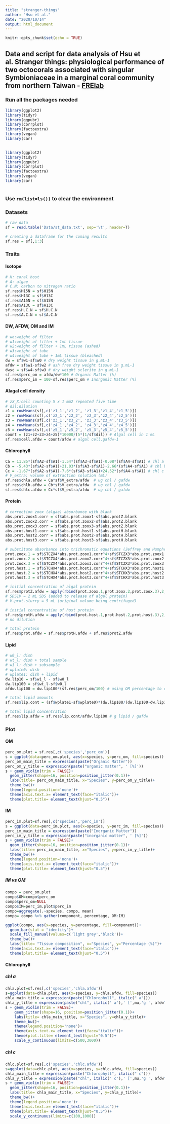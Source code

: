 ```yaml
---
title: "stranger-things"
author: "Hsu et al."
date: "2020/10/14"
output: html_document
---
```


```r
knitr::opts_chunk$set(echo = TRUE)
```

## Data and script for data analysis of Hsu et al. Stranger things: physiological performance of two octocorals associated with singular Symbioniaceae in a marginal coral community from northern Taiwan - [FRElab](https://www.dipintothereef.com/) 

### Run all the packages needed
```r
 
library(ggplot2)
library(tidyr)
library(ggpubr)
library(corrplot)
library(factoextra)
library(vegan)
library(car)
 
```
```r
 
library(ggplot2)
library(tidyr)
library(ggpubr)
library(corrplot)
library(factoextra)
library(vegan)
library(car)
 
```


### Use `rm(list=ls())` to clear the environment

### Datasets
```r
# raw data
sf = read.table('Data/st_data.txt', sep='\t', header=T)

# creating a dataframe for the coming results
sf.res = sf[,1:3]
```

### Traits

#### Isotope
```r
# H: coral host
# A: algae 
# C.N: carbon to nitrogen ratio
sf.res$H15N = sf$H15N
sf.res$H13C = sf$H13C
sf.res$A15N = sf$A15N
sf.res$A13C = sf$A13C
sf.res$H.C.N = sf$H.C.N
sf.res$A.C.N = sf$A.C.N
```

#### DW, AFDW, OM and IM

```r
# wo:weight of filter
# w1:weight of filter + 1mL tissue
# w2:weight of filter + 1mL tissue (ashed)
# w3:weight of tube
# w4:weight of tube + 1mL tissue (bleached)
dw = sf$w1-sf$w0 # dry weight tissue in g.mL-1
afdw = sf$w1-sf$w2 # ash free dry weight tissue in g.mL-1
dwsc = sf$w4-sf$w3 # dry weight sclerite in g.mL-1
sf.res$perc_om = afdw/dw*100 # Organic Matter (%)
sf.res$perc_im = 100-sf.res$perc_om # Inorganic Matter (%)
```
#### Alagal cell density

```r
# zX_X:cell counting 5 x 1 mm2 repeated five time
# dil:dilution
z1 = rowMeans(sf[,c('z1_1','z1_2', 'z1_3','z1_4','z1_5')])
z2 = rowMeans(sf[,c('z2_1','z2_2', 'z2_3','z2_4','z2_5')])
z3 = rowMeans(sf[,c('z3_1','z3_2', 'z3_3','z3_4','z3_5')])
z4 = rowMeans(sf[,c('z4_1','z4_2', 'z4_3','z4_4','z4_5')])
z5 = rowMeans(sf[,c('z5_1','z5_2', 'z5_3','z5_4','z5_5')])
count = (z1+z2+z3+z4+z5)*10000/(5*(1/sf$dil)) # Algal cell in 1 mL 
sf.res$cell.afdw = count/afdw # algal cell.gafdw-1 
```
#### Chlorophyll

```r
Ca = 11.85*(sf$A2-sf$A1)-1.54*(sf$A3-sf$A1)-0.08*(sf$A4-sf$A1) # chl a
Cb = -5.43*(sf$A2-sf$A1)+21.03*(sf$A3-sf$A1)-2.66*(sf$A4-sf$A1) # chl b
Cc = -1.67*(sf$A2-sf$A1)-7.6*(sf$A3-sf$A1)+24.52*(sf$A4-sf$A1) # chl c
# V_extra: volume of extraction solution (mL)
sf.res$chla.afdw = Ca*sf$V_extra/afdw  # ug chl / gafdw 
sf.res$chlb.afdw = Cb*sf$V_extra/afdw  # ug chl / gafdw 
sf.res$chlc.afdw = Cc*sf$V_extra/afdw  # ug chl / gafdw
```

#### Protein

```r
# correction zoox (algae) absorbance with blank
abs.prot.zoox1.corr = sf$abs.prot.zoox1-sf$abs.protZ.blank 
abs.prot.zoox2.corr = sf$abs.prot.zoox2-sf$abs.protZ.blank
abs.prot.zoox3.corr = sf$abs.prot.zoox3-sf$abs.protZ.blank
abs.prot.host1.corr = sf$abs.prot.host1-sf$abs.protH.blank
abs.prot.host2.corr = sf$abs.prot.host2-sf$abs.protH.blank
abs.prot.host3.corr = sf$abs.prot.host3-sf$abs.protH.blank

# substitute absorbance into trichromatic equations (Jeffrey and Humphrey, 1975)
prot.zoox.1 = sf$STCZX4*abs.prot.zoox1.corr^4+sf$STCZX3*abs.prot.zoox1.corr^3+sf$STCZX2*abs.prot.zoox1.corr^2+sf$STCZX1*abs.prot.zoox1.corr+sf$STCZE # conc.zoox1.SDS (ug mL-1)
prot.zoox.2 = sf$STCZX4*abs.prot.zoox2.corr^4+sf$STCZX3*abs.prot.zoox2.corr^3+sf$STCZX2*abs.prot.zoox2.corr^2+sf$STCZX1*abs.prot.zoox2.corr+sf$STCZE # conc.zoox2.SDS (ug mL-1)
prot.zoox.3 = sf$STCZX4*abs.prot.zoox3.corr^4+sf$STCZX3*abs.prot.zoox3.corr^3+sf$STCZX2*abs.prot.zoox3.corr^2+sf$STCZX1*abs.prot.zoox3.corr+sf$STCZE # conc.zoox3.SDS (ug mL-1)
prot.host.1 = sf$STCHX4*abs.prot.host1.corr^4+sf$STCHX3*abs.prot.host1.corr^3+sf$STCHX2*abs.prot.host1.corr^2+sf$STCHX1*abs.prot.host1.corr+sf$STCHE # conc.host1 (ug mL-1)
prot.host.2 = sf$STCHX4*abs.prot.host2.corr^4+sf$STCHX3*abs.prot.host2.corr^3+sf$STCHX2*abs.prot.host2.corr^2+sf$STCHX1*abs.prot.host2.corr+sf$STCHE # conc.host2 (ug mL-1)
prot.host.3 = sf$STCHX4*abs.prot.host3.corr^4+sf$STCHX3*abs.prot.host3.corr^3+sf$STCHX2*abs.prot.host3.corr^2+sf$STCHX1*abs.prot.host3.corr+sf$STCHE # conc.host3 (ug mL-1)

# initial concentration of algal protein
sf.res$protZ.afdw = apply(rbind(prot.zoox.1,prot.zoox.2,prot.zoox.3),2,mean,na.rm = TRUE)*sf$SDS1V/sf$V.prot.slurry /afdw # ug prot/g afdw  
# SDS1V = 2 mL SDS (added to release of algal protein)
# V.prot.slurry = 5 mL (original volume being centrifuged) 

# initial concentration of host protein
sf.res$protH.afdw = apply(rbind(prot.host.1,prot.host.2,prot.host.3),2,mean,na.rm = TRUE)/afdw # ug prot / gafdw
# no dilution

# total protein
sf.res$prot.afdw = sf.res$protH.afdw + sf.res$protZ.afdw
```

#### Lipid
```r
# w0_l: dish
# wt_l: dish + total sample
# w1_l: dish + subsample
# wplate0: dish
# wplate1: dish + lipid
dw.lip10 = sf$w1_l - sf$w0_l
dw.lip100 = sf$wt_l-sf$w0_l
afdw.lip100 = dw.lip100*(sf.res$perc_om/100) # using OM percentage to convert dw into afdw

# total lipid amounts
sf.res$lip.cont = (sf$wplate1-sf$wplate0)*(dw.lip100/(dw.lip100-dw.lip10)) # g of lipid in 100% tissue

# total lipid concentration
sf.res$lip.afdw = sf.res$lip.cont/afdw.lip100 # g lipid / gafdw
```

### Plot

#### OM
```r
perc_om.plot = sf.res[,c('species','perc_om')]
s = ggplot(data=perc_om.plot, aes(x=species, y=perc_om, fill=species))
perc_om_main_title = expression(paste("Organic Matter"))
perc_om_y_title = expression(paste("organic matter", ' [%]')) 
s + geom_violin(trim = FALSE)+
  geom_jitter(shape=16, position=position_jitter(0.1))+
  labs(title= perc_om_main_title, x="Species", y=perc_om_y_title)+
  theme_bw()+
  theme(legend.position='none')+
  theme(axis.text.x= element_text(face="italic"))+
  theme(plot.title= element_text(hjust="0.5"))
```

#### IM
```r
perc_im.plot=sf.res[,c('species','perc_im')]
s = ggplot(data=perc_im.plot, aes(x=species, y=perc_im, fill=species))
perc_im_main_title = expression(paste("Inorganic Matter"))
perc_im_y_title = expression(paste("inorganic matter", ' [%]')) 
s + geom_violin(trim = FALSE)+
  geom_jitter(shape=16, position=position_jitter(0.1))+
  labs(title= perc_im_main_title, x="Species", y=perc_im_y_title)+
  theme_bw()+
  theme(legend.position='none')+
  theme(axis.text.x= element_text(face="italic"))+
  theme(plot.title= element_text(hjust="0.5"))
```

##### IM vs OM
```r
compo = perc_om.plot
compo$OM=compo$perc_om
compo$perc_om=NULL
compo$IM=perc_im.plot$perc_im
compo=aggregate(.~species, compo, mean)
compo= compo %>% gather(component, percentage, OM:IM)

ggplot(compo, aes(x=species, y=percentage, fill=component))+
  geom_bar(stat = "identity")+
  scale_fill_manual(values=c('light grey','black'))+
  theme_bw()+
  labs(title= "Tissue composition", x="Species", y="Percentage (%)")+
  theme(axis.text.x= element_text(face="italic"))+
  theme(plot.title= element_text(hjust="0.5"))
```

#### Chlorophyll
##### chl a
```r
chla.plot=sf.res[,c('species','chla.afdw')]
s=ggplot(data=chla.plot, aes(x=species, y=chla.afdw, fill=species))
chla_main_title = expression(paste("Chlorophyll", italic(" a")))
chla_y_title = expression(paste("chl", italic(' a'),' [',mu,'g ', afdw^-1,']')) 
s + geom_violin(trim = FALSE)+
    geom_jitter(shape=16, position=position_jitter(0.1))+
    labs(title= chla_main_title, x="Species", y=chla_y_title)+
    theme_bw()+
    theme(legend.position='none')+
    theme(axis.text.x= element_text(face="italic"))+
    theme(plot.title= element_text(hjust="0.5"))+
    scale_y_continuous(limits=c(500,3000))
```
##### chl c
```r
chlc.plot=sf.res[,c('species','chlc.afdw')]
s=ggplot(data=chlc.plot, aes(x=species, y=chlc.afdw, fill=species))
chla_main_title = expression(paste("Chlorophyll", italic(" c")))
chla_y_title = expression(paste("chl", italic(' c'),' [',mu,'g ', afdw^-1,']')) 
s + geom_violin(trim = FALSE)+
  geom_jitter(shape=16, position=position_jitter(0.1))+
  labs(title= chla_main_title, x="Species", y=chla_y_title)+
  theme_bw()+
  theme(legend.position='none')+
  theme(axis.text.x= element_text(face="italic"))+
  theme(plot.title= element_text(hjust="0.5"))+
  scale_y_continuous(limits=c(100,1000))
```